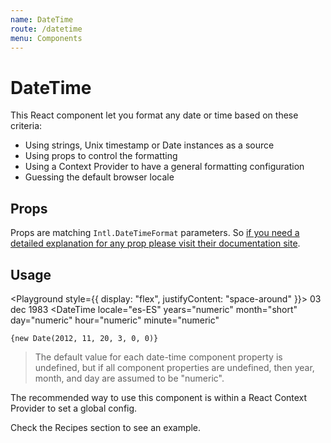 ```yaml
---
name: DateTime
route: /datetime
menu: Components
---
```



# DateTime

This React component let you format any date or time based on these criteria:

- Using strings, Unix timestamp or Date instances as a source
- Using props to control the formatting
- Using a Context Provider to have a general formatting configuration
- Guessing the default browser locale

## Props

Props are matching `Intl.DateTimeFormat` parameters. So [if you need a detailed explanation for any prop please visit their documentation site](https://developer.mozilla.org/en-US/docs/Web/JavaScript/Reference/Global_Objects/DateTimeFormat#Parameters).

<Props of={DateTime} />

## Usage

<Playground style={{ display: "flex", justifyContent: "space-around" }}>
  <DateTime>03 dec 1983</DateTime>
  <DateTime
    locale="es-ES"
    years="numeric"
    month="short"
    day="numeric"
    hour="numeric"
    minute="numeric"
  >
    {new Date(2012, 11, 20, 3, 0, 0)}
  </DateTime>
  <DateTime as="span" month="long" weekday="short" day="numeric" />
</Playground>

> The default value for each date-time component property is undefined, but if all component properties are undefined, then year, month, and day are assumed to be "numeric".

The recommended way to use this component is within a React Context Provider to set a global config.

<Link to="/recipes">Check the Recipes section to see an example</Link>.
